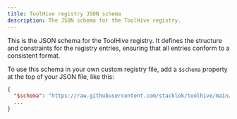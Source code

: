 ```yaml
---
title: ToolHive registry JSON schema
description: The JSON schema for the ToolHive registry.
---
```



This is the JSON schema for the ToolHive registry. It defines the structure and
constraints for the registry entries, ensuring that all entries conform to a
consistent format.

To use this schema in your own custom registry file, add a `$schema` property at
the top of your JSON file, like this:

```json
{
  "$schema": "https://raw.githubusercontent.com/stacklok/toolhive/main/pkg/registry/data/schema.json",
  ...
}
```

<JSONSchemaViewer schema={Schema} />
